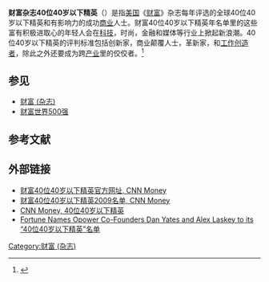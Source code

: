 '''财富杂志40位40岁以下精英'''（{{lang-en|Fortune Magazine's 40 under 40 List}}）是指[[美国|美国]]《[[财富_(杂志)|财富]]》杂志每年评选的全球40位40岁以下精英和有影响力的成功[[商业|商业]]人士。财富40位40岁以下精英年名单里的这些富有积极进取心的年轻人会在[[科技|科技]]，时尚，金融和媒体等行业上掀起新浪潮。40位40岁以下精英的评判标准包括创新家，商业颠覆人士，革新家，和[[雇佣|工作创造者]]，除此之外还要成为跨[[产业|产业]]里的佼佼者。<ref>{{cite web|title=40 Under 40|url=http://money.cnn.com/galleries/2011/news/companies/1110/gallery.40_under_40.fortune/|publisher=CNN Money|accessdate=24 May 2012|archive-date=2020-03-04|archive-url=https://web.archive.org/web/20200304182121/https://money.cnn.com/galleries/2011/news/companies/1110/gallery.40_under_40.fortune/|dead-url=no}}</ref>

==参见==
*[[财富_(杂志)|财富 (杂志)]]
*[[财富世界500强|财富世界500强]]

== 参考文献 ==
{{Reflist}}

==外部链接==
*[http://money.cnn.com/magazines/fortune/40-under-40/ 财富40位40岁以下精英官方网址, CNN Money]{{Wayback|url=http://money.cnn.com/magazines/fortune/40-under-40/ |date=20200206083907 }}
*[http://money.cnn.com/magazines/fortune/40under40/2009/full_list/ 财富40位40岁以下精英2009名单, CNN Money]{{Wayback|url=http://money.cnn.com/magazines/fortune/40under40/2009/full_list/ |date=20200809003516 }}
*[http://money.cnn.com/galleries/2011/news/companies/1110/gallery.40_under_40.fortune/index.html CNN Money, 40位40岁以下精英]{{Wayback|url=http://money.cnn.com/galleries/2011/news/companies/1110/gallery.40_under_40.fortune/index.html |date=20201111230148 }}
*[http://www.businesswire.com/news/home/20111021005840/en/Fortune-Names-Opower-Co-Founders-Dan-Yates-Alex Fortune Names Opower Co-Founders Dan Yates and Alex Laskey to its “40位40岁以下精英”名单]{{Wayback|url=http://www.businesswire.com/news/home/20111021005840/en/Fortune-Names-Opower-Co-Founders-Dan-Yates-Alex |date=20160304134844 }}

[[Category:财富_(杂志)|Category:财富 (杂志)]]